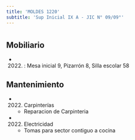 ```yaml
---
title: 'MOLDES 1220'
subtitle: 'Sup Inicial IX A - JIC N° 09/09°'
---
```


#


## Mobiliario

*  (2022) : Mesa inicial 9, Pizarrón 8, Silla escolar 58 





## Mantenimiento

*  (2022) Carpinterías 
    + Reparacion de Carpinteria

*  (2022) Electricidad 
    + Tomas para sector contiguo a cocina




